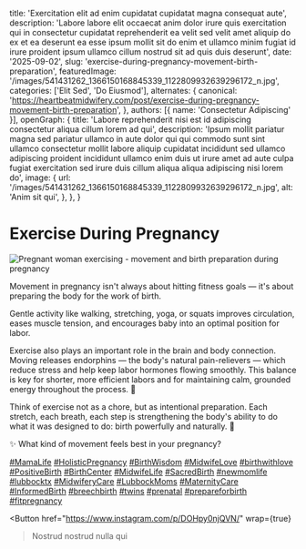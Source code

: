 
  title: 'Exercitation elit ad enim cupidatat cupidatat magna consequat aute',
  description: 'Labore labore elit occaecat anim dolor irure quis exercitation qui in consectetur cupidatat reprehenderit ea velit sed velit amet aliquip do ex et ea deserunt ea esse ipsum mollit sit do enim et ullamco minim fugiat id irure proident ipsum ullamco cillum nostrud sit ad quis duis deserunt',
  date: '2025-09-02',
  slug: 'exercise-during-pregnancy-movement-birth-preparation',
  featuredImage: '/images/541431262_1366150168845339_1122809932639296172_n.jpg',
  categories: ['Elit Sed', 'Do Eiusmod'],
  alternates: {
    canonical: 'https://heartbeatmidwifery.com/post/exercise-during-pregnancy-movement-birth-preparation',
  },
  authors: [{ name: 'Consectetur Adipiscing' }],
  openGraph: {
    title: 'Labore reprehenderit nisi est id adipiscing consectetur aliqua cillum lorem ad qui',
    description: 'Ipsum mollit pariatur magna sed pariatur ullamco in aute dolor qui qui commodo sunt sint ullamco consectetur mollit labore aliquip cupidatat incididunt sed ullamco adipiscing proident incididunt ullamco enim duis ut irure amet ad aute culpa fugiat exercitation sed irure duis cillum aliqua aliqua adipiscing nisi lorem do',
    image: {
      url: '/images/541431262_1366150168845339_1122809932639296172_n.jpg',
      alt: 'Anim sit qui',
    },
  },
}

# Exercise During Pregnancy

<Image
  src="/images/541431262_1366150168845339_1122809932639296172_n.jpg"
  size="large"
  wrap={true}
  alt="Pregnant woman exercising - movement and birth preparation during pregnancy"
/>

Movement in pregnancy isn't always about hitting fitness goals — it's about preparing the body for the work of birth.

Gentle activity like walking, stretching, yoga, or squats improves circulation, eases muscle tension, and encourages baby into an optimal position for labor.

Exercise also plays an important role in the brain and body connection. Moving releases endorphins — the body's natural pain-relievers — which reduce stress and help keep labor hormones flowing smoothly. This balance is key for shorter, more efficient labors and for maintaining calm, grounded energy throughout the process. 🌿

Think of exercise not as a chore, but as intentional preparation. Each stretch, each breath, each step is strengthening the body's ability to do what it was designed to do: birth powerfully and naturally. 🤍

✨ What kind of movement feels best in your pregnancy?

[#MamaLife](https://www.instagram.com/explore/tags/mamalife/) [#HolisticPregnancy](https://www.instagram.com/explore/tags/holisticpregnancy/) [#BirthWisdom](https://www.instagram.com/explore/tags/birthwisdom/) [#MidwifeLove](https://www.instagram.com/explore/tags/midwifelove/) [#birthwithlove](https://www.instagram.com/explore/tags/birthwithlove/) [#PositiveBirth](https://www.instagram.com/explore/tags/positivebirth/) [#BirthCenter](https://www.instagram.com/explore/tags/birthcenter/) [#MidwifeLife](https://www.instagram.com/explore/tags/midwifelife/) [#SacredBirth](https://www.instagram.com/explore/tags/sacredbirth/) [#newmomlife](https://www.instagram.com/explore/tags/newmomlife/) [#lubbocktx](https://www.instagram.com/explore/tags/lubbocktx/) [#MidwiferyCare](https://www.instagram.com/explore/tags/midwiferycare/) [#LubbockMoms](https://www.instagram.com/explore/tags/lubbockmoms/) [#MaternityCare](https://www.instagram.com/explore/tags/maternitycare/) [#InformedBirth](https://www.instagram.com/explore/tags/informedbirth/) [#breechbirth](https://www.instagram.com/explore/tags/breechbirth/) [#twins](https://www.instagram.com/explore/tags/twins/) [#prenatal](https://www.instagram.com/explore/tags/prenatal/) [#prepareforbirth](https://www.instagram.com/explore/tags/prepareforbirth/) [#fitpregnancy](https://www.instagram.com/explore/tags/fitpregnancy/)

<Button
  href="https://www.instagram.com/p/DOHpy0njQVN/"
  wrap={true}
>Nostrud nostrud nulla qui</Button>
